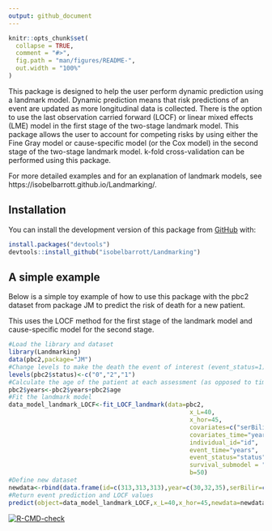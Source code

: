 ```yaml
---
output: github_document
---
```


<!-- README.md is generated from README.Rmd. Please edit that file -->

```r
knitr::opts_chunk$set(
  collapse = TRUE,
  comment = "#>",
  fig.path = "man/figures/README-",
  out.width = "100%"
)
```

This package is designed to help the user perform dynamic prediction using a landmark model. Dynamic prediction means that risk predictions of an event are updated as more longitudinal data is collected. There is the option to use the last observation carried forward (LOCF) or linear mixed effects (LME) model in the first stage of the two-stage landmark model. This package allows the user to account for competing risks by using either the Fine Gray model or cause-specific model (or the Cox model) in the second stage of the two-stage landmark model. k-fold cross-validation can be performed using this package.

For more detailed examples and for an explanation of landmark models, see https://isobelbarrott.github.io/Landmarking/.

## Installation

You can install the development version of this package from [GitHub](https://github.com/) with:

``` r
install.packages("devtools")
devtools::install_github("isobelbarrott/Landmarking")
```

## A simple example

Below is a simple toy example of how to use this package with the pbc2 dataset from package JM to predict the risk of death for a new patient. 

This uses the LOCF method for the first stage of the landmark model and cause-specific model for the second stage.

```r
#Load the library and dataset
library(Landmarking)
data(pbc2,package="JM")
#Change levels to make the death the event of interest (event_status=1), transplant the competing risks (event_status=2), and leave censoring (event_status=0)
levels(pbc2$status)<-c("0","2","1")
#Calculate the age of the patient at each assessment (as opposed to time since first assessment)
pbc2$years<-pbc2$years+pbc2$age
#Fit the landmark model
data_model_landmark_LOCF<-fit_LOCF_landmark(data=pbc2,
                                                  x_L=40,
                                                  x_hor=45,
                                                  covariates=c("serBilir","serChol"),
                                                  covariates_time="year",
                                                  individual_id="id",
                                                  event_time="years",
                                                  event_status="status",
                                                  survival_submodel = "cause_specific",
                                                  b=50)
#Define new dataset
newdata<-rbind(data.frame(id=c(313,313,313),year=c(30,32,35),serBilir=c(2.4,2.7,2.6),serChol=c(220,233,234)))
#Return event prediction and LOCF values
predict(object=data_model_landmark_LOCF,x_L=40,x_hor=45,newdata=newdata)
```
<!-- badges: start -->
[![R-CMD-check](https://github.com/isobelbarrott/Landmarking/workflows/R-CMD-check/badge.svg)](https://github.com/isobelbarrott/Landmarking/actions)
<!-- badges: end -->
